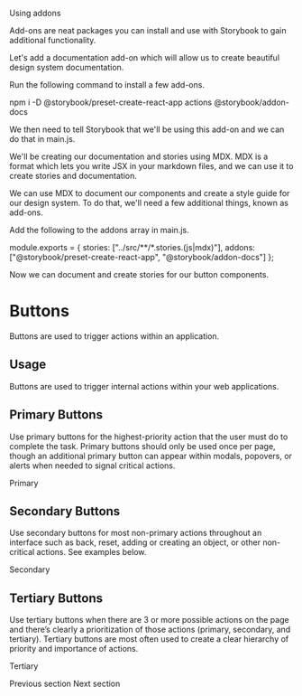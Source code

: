 Using addons

Add-ons are neat packages you can install and use with Storybook to gain additional functionality.

Let's add a documentation add-on which will allow us to create beautiful design system documentation.

Run the following command to install a few add-ons.

npm i -D @storybook/preset-create-react-app actions @storybook/addon-docs

We then need to tell Storybook that we'll be using this add-on and we can do that in main.js.

We'll be creating our documentation and stories using MDX. MDX is a format which lets you write JSX in your markdown files, and we can use it to create stories and documentation.

We can use MDX to document our components and create a style guide for our design system. To do that, we'll need a few additional things, known as add-ons.

Add the following to the addons array in main.js.

module.exports = {
  stories: ["../src/**/*.stories.(js|mdx)"],
  addons: ["@storybook/preset-create-react-app", "@storybook/addon-docs"]
};

Now we can document and create stories for our button components.


<Meta title="Design System|Buttons" component={PrimaryButton} />

# Buttons

Buttons are used to trigger actions within an application.

## Usage

Buttons are used to trigger internal actions within your web applications.

## Primary Buttons

Use primary buttons for the highest-priority action that the user must do to complete the task. Primary buttons should only be used once per page, though an additional primary button can appear within modals, popovers, or alerts when needed to signal critical actions.

<Preview withToolbar>
  <Story name="primary">
    <PrimaryButton>Primary</PrimaryButton>
  </Story>
</Preview>

## Secondary Buttons

Use secondary buttons for most non-primary actions throughout an interface such as back, reset, adding or creating an object, or other non-critical actions. See examples below.

<Story name="secondary">
  <SecondaryButton>Secondary</SecondaryButton>
</Story>

## Tertiary Buttons

Use tertiary buttons when there are 3 or more possible actions on the page and there’s clearly a prioritization of those actions (primary, secondary, and tertiary). Tertiary buttons are most often used to create a clear hierarchy of priority and importance of actions.

<Story name="tertiary">
  <TertiaryButton>Tertiary</TertiaryButton>
</Story>

Previous section
Next section
